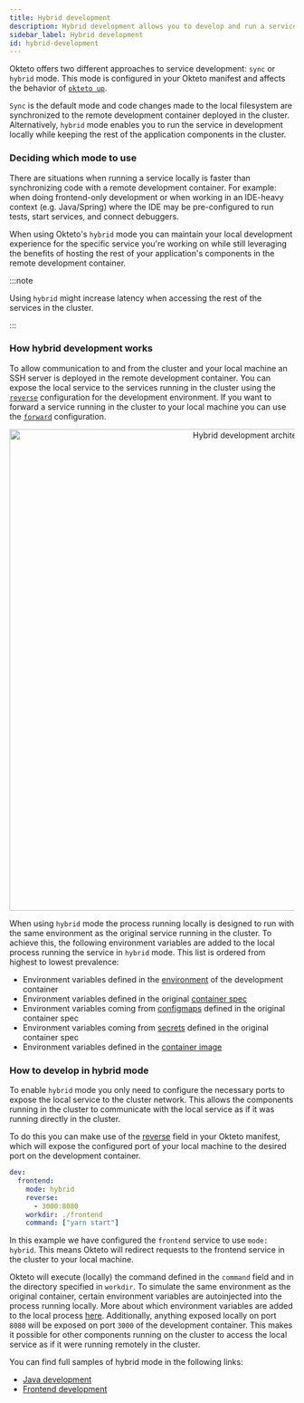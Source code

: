 ```yaml
---
title: Hybrid development
description: Hybrid development allows you to develop and run a service locally while the other components of your app run in the cloud.
sidebar_label: Hybrid development
id: hybrid-development
---
```



Okteto offers two different approaches to service development: `sync` or `hybrid` mode. This mode is configured in your Okteto manifest and affects the behavior of [`okteto up`](/reference/okteto-cli.mdx#up).

`Sync` is the default mode and code changes made to the local filesystem are synchronized to the remote development container deployed in the cluster. Alternatively, `hybrid` mode enables you to run the service in development locally while keeping the rest of the application components in the cluster.

### Deciding which mode to use

There are situations when running a service locally is faster than synchronizing code with a remote development container. For example: when doing frontend-only development or when working in an IDE-heavy context (e.g. Java/Spring) where the IDE may be pre-configured to run tests, start services, and connect debuggers.

When using Okteto's `hybrid` mode you can maintain your local development experience for the specific service you're working on while still leveraging the benefits of hosting the rest of your application's components in the remote development container.

:::note

Using `hybrid` might increase latency when accessing the rest of the services in the cluster.

:::

### How hybrid development works

To allow communication to and from the cluster and your local machine an SSH server is deployed in the remote development container. You can expose the local service to the services running in the cluster using the [`reverse`](/reference/okteto-manifest.mdx#reverse-string-optional) configuration for the development environment. If you want to forward a service running in the cluster to your local machine you can use the [`forward`](/reference/okteto-manifest.mdx#forward-string-optional) configuration.

<p align="center">
  <Image
    src={require("@site/static/img/hybrid-development-arch.png").default}
    alt="Hybrid development architecture"
    width="850"
  />
</p>

When using `hybrid` mode the process running locally is designed to run with the same environment as the original service running in the cluster. To achieve this, the following environment variables are added to the local process running the service in `hybrid` mode. This list is ordered from highest to lowest prevalence:

- Environment variables defined in the [environment](reference/okteto-manifest.mdx#environment-string-optional) of the development container
- Environment variables defined in the original [container spec](https://kubernetes.io/docs/tasks/inject-data-application/define-environment-variable-container/)
- Environment variables coming from [configmaps](https://kubernetes.io/es/docs/concepts/configuration/configmap/#configmaps-y-pods) defined in the original container spec
- Environment variables coming from [secrets](https://kubernetes.io/docs/tasks/inject-data-application/distribute-credentials-secure/#define-container-environment-variables-using-secret-data) defined in the original container spec
- Environment variables defined in the [container image](https://kubernetes.io/docs/concepts/containers/#container-images)

### How to develop in hybrid mode

To enable `hybrid` mode you only need to configure the necessary ports to expose the local service to the cluster network. This allows the components running in the cluster to communicate with the local service as if it was running directly in the cluster.

To do this you can make use of the [reverse](reference/okteto-manifest.mdx#reverse-string-optional) field in your Okteto manifest, which will expose the configured port of your local machine to the desired port on the development container.

```yaml
dev:
  frontend:
    mode: hybrid
    reverse:
      - 3000:8080
    workdir: ./frontend
    command: ["yarn start"]
```

In this example we have configured the `frontend` service to use `mode: hybrid`. This means Okteto will redirect requests to the frontend service in the cluster to your local machine.

Okteto will execute (locally) the command defined in the `command` field and in the directory specified in `workdir`. To simulate the same environment as the original container, certain environment variables are autoinjected into the process running locally. More about which environment variables are added to the local process [here](#how-hybrid-development-works). Additionally, anything exposed locally on port `8080` will be exposed on port `3000` of the development container. This makes it possible for other components running on the cluster to access the local service as if it were running remotely in the cluster.

You can find full samples of hybrid mode in the following links:

- [Java development](https://github.com/okteto/microservices-demo/tree/hybrid#hybrid-mode)
- [Frontend development](https://github.com/okteto/movies-with-helm/tree/hybrid#hybrid-mode)
